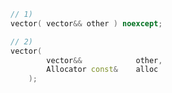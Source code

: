 ```cpp
// 1)
vector( vector&& other ) noexcept;

// 2)
vector(
		vector&&			other,
		Allocator const&	alloc
	);
```